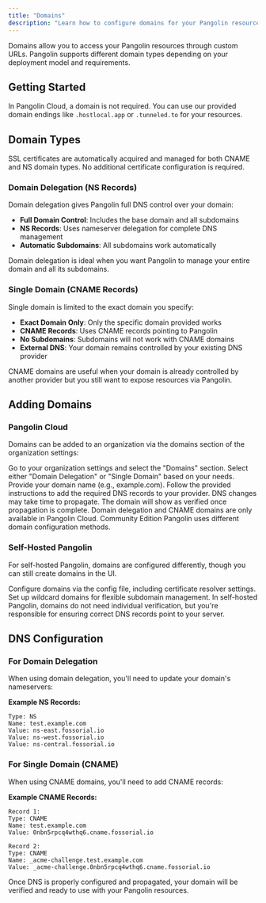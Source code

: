 ```yaml
---
title: "Domains"
description: "Learn how to configure domains for your Pangolin resources and understand the different domain types available"
---
```


Domains allow you to access your Pangolin resources through custom URLs. Pangolin supports different domain types depending on your deployment model and requirements.

## Getting Started

In Pangolin Cloud, a domain is not required. You can use our provided domain endings like `.hostlocal.app` or `.tunneled.to` for your resources.

## Domain Types

<Info>
SSL certificates are automatically acquired and managed for both CNAME and NS domain types. No additional certificate configuration is required.
</Info>

### Domain Delegation (NS Records)

Domain delegation gives Pangolin full DNS control over your domain:

- **Full Domain Control**: Includes the base domain and all subdomains
- **NS Records**: Uses nameserver delegation for complete DNS management
- **Automatic Subdomains**: All subdomains work automatically

<Tip>
Domain delegation is ideal when you want Pangolin to manage your entire domain and all its subdomains.
</Tip>

### Single Domain (CNAME Records)

Single domain is limited to the exact domain you specify:

- **Exact Domain Only**: Only the specific domain provided works
- **CNAME Records**: Uses CNAME records pointing to Pangolin
- **No Subdomains**: Subdomains will not work with CNAME domains
- **External DNS**: Your domain remains controlled by your existing DNS provider

<Tip>
CNAME domains are useful when your domain is already controlled by another provider but you still want to expose resources via Pangolin.
</Tip>

## Adding Domains

### Pangolin Cloud

Domains can be added to an organization via the domains section of the organization settings:

<Steps>
<Step title="Navigate to Organization Settings">
  Go to your organization settings and select the "Domains" section.
</Step>

<Step title="Choose Domain Type">
  Select either "Domain Delegation" or "Single Domain" based on your needs.
</Step>

<Step title="Enter Domain">
  Provide your domain name (e.g., example.com).
</Step>

<Step title="Configure DNS Records">
  Follow the provided instructions to add the required DNS records to your provider.
</Step>

<Step title="Wait for Verification">
  DNS changes may take time to propagate. The domain will show as verified once propagation is complete.
</Step>
</Steps>

<Warning>
Domain delegation and CNAME domains are only available in Pangolin Cloud. Community Edition Pangolin uses different domain configuration methods.
</Warning>

### Self-Hosted Pangolin

For self-hosted Pangolin, domains are configured differently, though you can still create domains in the UI.

<CardGroup cols={2}>
<Card title="System-Wide Domains" icon="gear" href="/self-host/advanced/config-file#domain-configuration">
  Configure domains via the config file, including certificate resolver settings.
</Card>

<Card title="Wildcard Domains" icon="asterisk" href="/self-host/advanced/wild-card-domains">
  Set up wildcard domains for flexible subdomain management.
</Card>
</CardGroup>

<Info>
In self-hosted Pangolin, domains do not need individual verification, but you're responsible for ensuring correct DNS records point to your server.
</Info>

## DNS Configuration

### For Domain Delegation

When using domain delegation, you'll need to update your domain's nameservers:

**Example NS Records:**
```dns
Type: NS
Name: test.example.com
Value: ns-east.fossorial.io
Value: ns-west.fossorial.io
Value: ns-central.fossorial.io
```

### For Single Domain (CNAME)

When using CNAME domains, you'll need to add CNAME records:

**Example CNAME Records:**
```dns
Record 1:
Type: CNAME
Name: test.example.com
Value: 0nbn5rpcq4wthq6.cname.fossorial.io

Record 2:
Type: CNAME
Name: _acme-challenge.test.example.com
Value: _acme-challenge.0nbn5rpcq4wthq6.cname.fossorial.io
```

<Check>
Once DNS is properly configured and propagated, your domain will be verified and ready to use with your Pangolin resources.
</Check>
